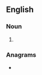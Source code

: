 ==English==

===Noun===
{{head|en|noun form}}

# {{plural of|en|Oscan}}

===Anagrams===
* {{anagrams|en|a=acnoss|Casson|ascons|scanos}}